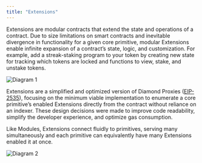 ```yaml
---
title: "Extensions"
---
```


Extensions are modular contracts that extend the state and operations of a contract. Due to size limitations on smart contracts and inevitable divergence in functionality for a given core primitive, modular Extensions enable infinite expansion of a contract’s state, logic, and customization. For example, add a streak-staking program to your token by creating new state for tracking which tokens are locked and functions to view, stake, and unstake tokens.

![Diagram 1](https://station-images.nyc3.digitaloceanspaces.com/0ef93159-da69-4611-b291-45c74a6e3468.png)

Extensions are a simplified and optimized version of Diamond Proxies ([EIP-2535](https://eips.ethereum.org/EIPS/eip-2535)), focusing on the minimum viable implementation to enumerate a core primitive’s enabled Extensions directly from the contract without reliance on an indexer. These design decisions were made to improve code readability, simplify the developer experience, and optimize gas consumption.

Like Modules, Extensions connect fluidly to primitives, serving many simultaneously and each primitive can equivalently have many Extensions enabled it at once.

![Diagram 2](https://station-images.nyc3.digitaloceanspaces.com/b0397ce2-618a-4fe7-a614-9bbf8ee32d90.png)